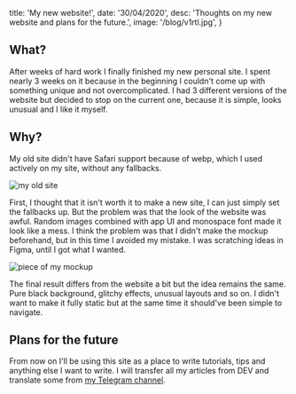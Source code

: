 
  title: 'My new website!',
  date: '30/04/2020',
  desc: 'Thoughts on my new website and plans for the future.',
  image: '/blog/v1rtl.jpg',
}

<Meta meta={meta} />

## What?

After weeks of hard work I finally finished my new personal site.
I spent nearly 3 weeks on it because in the beginning I couldn't come up with something unique and not overcomplicated.
I had 3 different versions of the website but decided to stop on the current one, because it is simple, looks unusual and I like it myself.

## Why?

My old site didn't have Safari support because of webp, which I used actively on my site, without any fallbacks.

![my old site](/blog/old_site.jpg)

First, I thought that it isn't worth it to make a new site, I can just simply set the fallbacks up.
But the problem was that the look of the website was awful.
Random images combined with app UI and monospace font made it look like a mess.
I think the problem was that I didn't make the mockup beforehand, but in this time I avoided my mistake.
I was scratching ideas in Figma, until I got what I wanted.

![piece of my mockup](/blog/mockup.jpg)

The final result differs from the website a bit but the idea remains the same.
Pure black background, glitchy effects, unusual layouts and so on.
I didn't want to make it fully static but at the same time it should've been simple to navigate.

## Plans for the future

From now on I'll be using this site as a place to write tutorials, tips and anything else I want to write.
I will transfer all my articles from DEV and translate some from [my Telegram channel](https://t.me/we_use_js).
